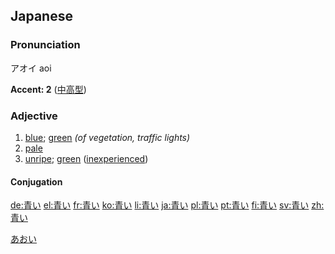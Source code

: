 ==Japanese== 
{{ja-kanjitab|青}}
===Pronunciation===
アオイ aoi

'''Accent: 2''' ([[中高型]])


===Adjective===
{{ja-adj|kk|decl=い|hira=あおい|rom=aoi}}
#[[blue]]; [[green]] ''(of vegetation, traffic lights)''
#[[pale]]
#[[unripe]]; [[green]] ([[inexperienced]])

====Conjugation====
{{ja-i|青|あお|ao}}

[[Category:ja:Colors|あおい]]

[[de:青い]]
[[el:青い]]
[[fr:青い]]
[[ko:青い]]
[[li:青い]]
[[ja:青い]]
[[pl:青い]]
[[pt:青い]]
[[fi:青い]]
[[sv:青い]]
[[zh:青い]]